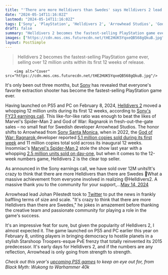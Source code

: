```yaml
---
title: "'There are more Helldivers than Swedes' says Helldivers 2 lead as his game becomes Sony's fastest-selling title ever"
date: "2024-05-14T11:16:02Z"
lastmod: "2024-05-14T11:16:02Z"
tags: ['Sony', 'PlayStation', 'Helldivers 2', 'Arrowhead Studios', 'God of War', 'Santa Monica Studio', "Marvel's Spider-Man 2", 'Starshoop Troopers']
draft: false
summary: "Helldivers 2 becomes the fastest-selling PlayStation game ever, selling over 12 million units within its first 12 weeks of release."
images: ["https://cdn.mos.cms.futurecdn.net/tHE2HUK5YqxeQB568gQkuB.jpg"]
layout: PostSimple
---
```

> Helldivers 2 becomes the fastest-selling PlayStation game ever, selling over 12 million units within its first 12 weeks of release.


        <img alt="Cover" src="https://cdn.mos.cms.futurecdn.net/tHE2HUK5YqxeQB568gQkuB.jpg"/>
        
It's only been out three months, but [Sony](https://www.gamesradar.com/tag/sony/) has revealed that everyone's favorite extraction shooter has become the fastest-selling PlayStation game ever.

Having launched on PS5 and PC on February 8, 2024, [Helldivers 2](https://www.gamesradar.com/helldivers-2-guide/) moved a whopping 12 million units during its first 12 weeks, according to [Sony's FY23 earnings call](https://www.sony.com/en/SonyInfo/IR/library/presen/er/). This like-for-like ratio was enough to beat the likes of Marvel's Spider-Man 2 and God of War: Ragnarok in fresh-out-the-gate sales – no small feat for Swedish developer Arrowhead Studios. The honor shifts to Arrowhead from [Sony Santa Monica](https://www.gamesradar.com/tag/santa-monica-studio/), when in 2022, the [God of War: Ragnarok ](https://www.gamesradar.com/god-of-war-ragnarok-guide/)developer reported [5.1 million copies sold during its first week](https://www.gamesradar.com/god-of-war-ragnarok-is-the-biggest-playstation-game-launch-in-history/) and 11 million copies total sold across its inaugural 12 weeks. Insomniac's [Marvel's Spider-Man 2](https://www.gamesradar.com/marvels-spider-man-2-guide/) stole the show last year with a whopping [2.5 million units sold on day-one](https://www.gamesradar.com/marvels-spider-man-2-sells-more-than-25-million-copies-on-day-one-making-it-the-fastest-selling-playstation-studios-game-ever/), but when it comes to the 12-week numbers game, Helldivers 2 is the clear top seller.

As announced in the Sony earnings call, we have sold over 12M units!It's crazy to think that there are more Helldivers than there are Swedes 🤯What a massive achievement from everyone involved in realizing @Helldivers2. A massive thank you to the community for your support,…[May 14, 2024](https://twitter.com/Pilestedt/status/1790300010401104124)

Arrowhead lead Johan Pilestedt took to [Twitter](https://twitter.com/Pilestedt/status/1790300010401104124) to put the news in frankly baffling terms of size and scale. "It's crazy to think that there are more Helldivers than there are Swedes," he jokes in amazement before thanking the creative team and passionate community for playing a role in the game's success.

It's an impressive feat for sure, but given the popularity of Helldivers 2, I almost expected it. The game launched on PS5 and PC earlier this year on February 8, uniting players in bringing democracy to hostile planets in a stylish Starshoop Troopers-esque PvE frenzy that totally reinvented its 2015 predecessor. It's early days for Helldivers 2, and if the numbers are any reflection, Arrowhead is only going from strength to strength.

*Check out this year's *[<em>upcoming PS5 games</em>](https://www.gamesradar.com/upcoming-ps5-games/)* to keep an eye out for, from Black Myth: Wukong to Warhammer 40k*
        